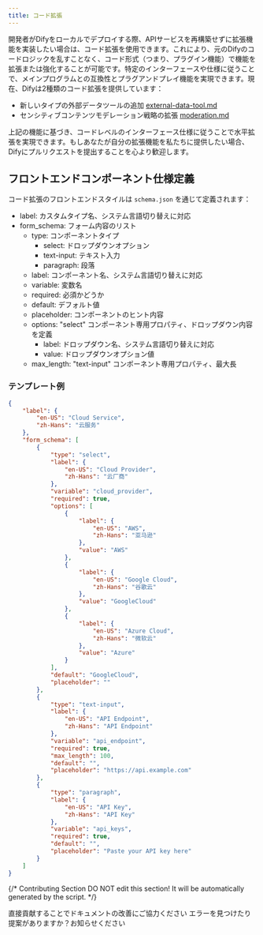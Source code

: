 ```yaml
---
title: コード拡張
---
```



開発者がDifyをローカルでデプロイする際、APIサービスを再構築せずに拡張機能を実装したい場合は、コード拡張を使用できます。これにより、元のDifyのコードロジックを乱すことなく、コード形式（つまり、プラグイン機能）で機能を拡張または強化することが可能です。特定のインターフェースや仕様に従うことで、メインプログラムとの互換性とプラグアンドプレイ機能を実現できます。現在、Difyは2種類のコード拡張を提供しています：

* 新しいタイプの外部データツールの追加 [external-data-tool.md](/ja-jp/guides/extension/code-based-extension/external-data-tool)
* センシティブコンテンツモデレーション戦略の拡張 [moderation.md](/ja-jp/guides/extension/code-based-extension/moderation)

上記の機能に基づき、コードレベルのインターフェース仕様に従うことで水平拡張を実現できます。もしあなたが自分の拡張機能を私たちに提供したい場合、Difyにプルリクエストを提出することを心より歓迎します。

## フロントエンドコンポーネント仕様定義

コード拡張のフロントエンドスタイルは `schema.json` を通じて定義されます：

* label: カスタムタイプ名、システム言語切り替えに対応
* form\_schema: フォーム内容のリスト
  * type: コンポーネントタイプ
    * select: ドロップダウンオプション
    * text-input: テキスト入力
    * paragraph: 段落
  * label: コンポーネント名、システム言語切り替えに対応
  * variable: 変数名
  * required: 必須かどうか
  * default: デフォルト値
  * placeholder: コンポーネントのヒント内容
  * options: "select" コンポーネント専用プロパティ、ドロップダウン内容を定義
    * label: ドロップダウン名、システム言語切り替えに対応
    * value: ドロップダウンオプション値
  * max\_length: "text-input" コンポーネント専用プロパティ、最大長

### テンプレート例

```json
{
    "label": {
        "en-US": "Cloud Service",
        "zh-Hans": "云服务"
    },
    "form_schema": [
        {
            "type": "select",
            "label": {
                "en-US": "Cloud Provider",
                "zh-Hans": "云厂商"
            },
            "variable": "cloud_provider",
            "required": true,
            "options": [
                {
                    "label": {
                        "en-US": "AWS",
                        "zh-Hans": "亚马逊"
                    },
                    "value": "AWS"
                },
                {
                    "label": {
                        "en-US": "Google Cloud",
                        "zh-Hans": "谷歌云"
                    },
                    "value": "GoogleCloud"
                },
                {
                    "label": {
                        "en-US": "Azure Cloud",
                        "zh-Hans": "微软云"
                    },
                    "value": "Azure"
                }
            ],
            "default": "GoogleCloud",
            "placeholder": ""
        },
        {
            "type": "text-input",
            "label": {
                "en-US": "API Endpoint",
                "zh-Hans": "API Endpoint"
            },
            "variable": "api_endpoint",
            "required": true,
            "max_length": 100,
            "default": "",
            "placeholder": "https://api.example.com"
        },
        {
            "type": "paragraph",
            "label": {
                "en-US": "API Key",
                "zh-Hans": "API Key"
            },
            "variable": "api_keys",
            "required": true,
            "default": "",
            "placeholder": "Paste your API key here"
        }
    ]
}
```

{/*
Contributing Section
DO NOT edit this section!
It will be automatically generated by the script.
*/}

<CardGroup cols="2">
    <Card
        title="このページを編集する"
        icon="pen-to-square"
        href="https://github.com/langgenius/dify-docs/edit/main/ja-jp/guides/extension/code-based-extension/README.mdx"
    >
        直接貢献することでドキュメントの改善にご協力ください
    </Card>
    <Card
        title="問題を報告する"
        icon="github"
        href="https://github.com/langgenius/dify-docs/issues/new?title=ドキュメントの問題%3A%20&body=%23%23%20問題の説明%0A%3C%21--%20発見した問題について簡単に説明してください%20--%3E%0A%0A%23%23%20ページリンク%0Ahttps%3A%2F%2Fgithub.com%2Flanggenius%2Fdify-docs%2Fblob%2Fmain%2Fja-jp/guides/extension/code-based-extension%2FREADME.mdx%0A%0A%23%23%20提案される変更%0A%3C%21--%20特定の変更案がある場合は、ここで説明してください%20--%3E%0A%0A%3C%21--%20ドキュメントの品質向上にご協力いただきありがとうございます！%20--%3E"
    >
        エラーを見つけたり提案がありますか？お知らせください
    </Card>
</CardGroup>
